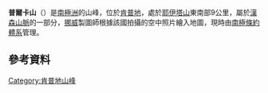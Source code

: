 {{coord|68|15|S|58|35|E|display=title}}

'''普爾卡山'''（{{lang-en|Purka Mountain}}）是[[南極洲|南極洲]]的山峰，位於[[肯普地|肯普地]]，處於[[耶伊塔山|耶伊塔山]]東南部9公里，屬於[[漢森山脈|漢森山脈]]的一部分，[[挪威|挪威]]製圖師根據該國拍攝的空中照片繪入地圖，現時由[[南極條約體系|南極條約體系]]管理。

==參考資料==
{{usgs-gazetteer}}

{{DEFAULTSORT:Purka Mountain}}
[[Category:肯普地山峰|Category:肯普地山峰]]


{{KempLand-geo-stub}}